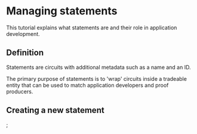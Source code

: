
# Managing statements

This tutorial explains what statements are and their role in application development.

## Definition

Statements are circuits with additional metadata such as a name and an ID.

The primary purpose of statements is to 'wrap' circuits inside a tradeable entity that can be used to match application developers and proof producers. 

## Creating a new statement

<ApiSchema pointer="#/components/schemas/StatementItem" />;
